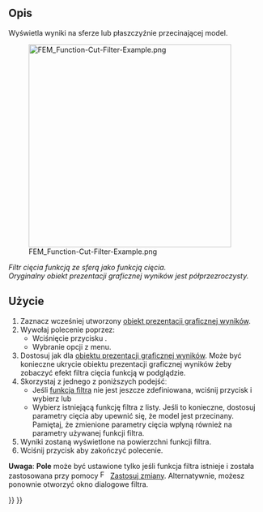 <languages/>

{{Docnav
|[[FEM_PostFilterClipScalar/pl|Filtr przycinania skalarnego]]
|[[FEM_PostFilterClipRegion/pl|Filtr przycięcia obszaru]]
|[[FEM_Workbench/pl|środowisko pracy MES]]
|IconL=FEM_PostFilterClipScalar.svg
|IconR=FEM_PostFilterClipRegion.svg
|IconC=Workbench_FEM.svg
}}

{{GuiCommand/pl
|Name=FEM PostFilterCutFunction
|Name/pl=Filtr cięcia funkcją
|MenuLocation=Wyniki → Filtr cięcia funkcją
|Workbenches=[[FEM_Workbench/pl|MES]]
|SeeAlso=[[FEM_PostPipelineFromResult/pl|Prezentacja graficzna wyników]], [[FEM_PostCreateFunctions/pl|Funkcje filtrów MES]], [[FEM_tutorial/pl|Poradnik MES]]
}}

<span id="Description"></span>
==Opis==

Wyświetla wyniki na sferze lub płaszczyźnie przecinającej model.

[[File:FEM_Function-Cut-Filter-Example.png|400px]]

''Filtr cięcia funkcją ze sferą jako funkcją cięcia.</br>Oryginalny obiekt prezentacji graficznej wyników jest półprzezroczysty.''

<span id="Usage"></span>
==Użycie==

# Zaznacz wcześniej utworzony [[FEM_PostPipelineFromResult/pl|obiekt prezentacji graficznej wyników]].
# Wywołaj polecenie poprzez:
#* Wciśnięcie przycisku {{Button|[[Image:FEM_PostFilterCutFunction.svg|16px]] '''Filtr cięcia funkcją'''}}.
#* Wybranie opcji {{MenuCommand|Wyniki → [[Image:FEM_PostFilterCutFunction.svg|16px]] Filtr cięcia funkcją}} z menu.
# Dostosuj {{MenuCommand|Opcje wyświetlania wyników}} jak dla [[FEM_PostPipelineFromResult/pl|obiektu prezentacji graficznej wyników]]. Może być konieczne ukrycie obiektu prezentacji graficznej wyników żeby zobaczyć efekt filtra cięcia funkcją w podglądzie.
# Skorzystaj z jednego z poniższych podejśćː
#* Jeśli [[FEM_PostCreateFunctions/pl|funkcja filtra]] nie jest jeszcze zdefiniowana, wciśnij przycisk {{Button|[[Image:List-add.svg|16px]] Utwórz}} i wybierz {{MenuCommand|[[Image:FEM_PostCreateFunctionPlane.svg|16px]] Płaszczyzna}} lub {{MenuCommand|[[Image:FEM_PostCreateFunctionSphere.svg|16px]] Sfera}}
#* Wybierz istniejącą funkcję filtra z listy. Jeśli to konieczne, dostosuj parametry cięcia aby upewnić się, że model jest przecinany. Pamiętaj, że zmienione parametry cięcia wpłyną również na parametry używanej funkcji filtra.
# Wyniki zostaną wyświetlone na powierzchni funkcji filtra.
# Wciśnij przycisk {{Button|OK}} aby zakończyć polecenie.

'''Uwaga''': '''Pole''' może być ustawione tylko jeśli funkcja filtra istnieje i została zastosowana przy pomocy [[Image:FEM_PostApplyChanges.svg|16px]] [[FEM_PostApplyChanges/pl|Zastosuj zmiany]]. Alternatywnie, możesz ponownie otworzyć okno dialogowe filtra.


{{Docnav
|[[FEM_PostFilterClipScalar/pl|Filtr przycinania skalarnego]]
|[[FEM_PostFilterClipRegion/pl|Filtr przycięcia obszaru]]
|[[FEM_Workbench/pl|środowisko pracy MES]]
|IconL=FEM_PostFilterClipScalar.svg
|IconR=FEM_PostFilterClipRegion.svg
|IconC=Workbench_FEM.svg
}}

{{FEM Tools navi{{#translation:}}}}
{{Userdocnavi{{#translation:}}}}